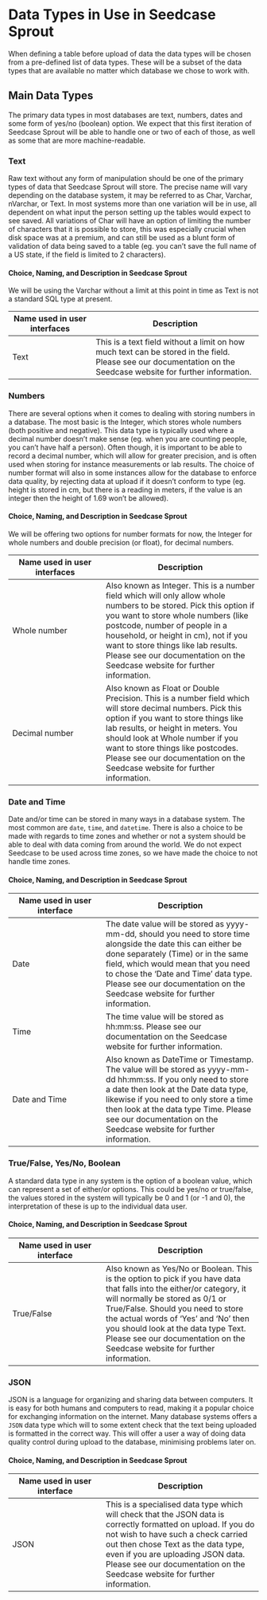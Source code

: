 # Data Types in Use in Seedcase Sprout

When defining a table before upload of data the data types will be chosen from a pre-defined list of data types. These will be a subset of the data types that are available no matter which database we chose to work with.

## Main Data Types

The primary data types in most databases are text, numbers, dates and some form of yes/no (boolean) option.  We expect that this first iteration of Seedcase Sprout will be able to handle one or two of each of those, as well as some that are more machine-readable.

### Text

Raw text without any form of manipulation should be one of the primary types of data that Seedcase Sprout will store.  The precise name will vary depending on the database system, it may be referred to as Char, Varchar, nVarchar, or Text. In most systems more than one variation will be in use, all dependent on what input the person setting up the tables would expect to see saved. All variations of Char will have an option of limiting the number of characters that it is possible to store, this was especially crucial when disk space was at a premium, and can still be used as a blunt form of validation of data being saved to a table (eg. you can't save the full name of a US state, if the field is limited to 2 characters).

#### Choice, Naming, and Description in Seedcase Sprout

We will be using the Varchar without a limit at this point in time as Text is not a standard SQL type at present.  

|Name used in user interfaces |Description |
| --- | ------ |
| Text  | This is a text field without a limit on how much text can be stored in the field. Please see our documentation on the Seedcase website for further information.  |

<!-- TODO Add hyperlink to documentation when it's done -->

### Numbers

There are several options when it comes to dealing with storing numbers in a database. The most basic is the Integer, which stores whole numbers (both positive and negative). This data type is typically used where a decimal number doesn't make sense (eg. when you are counting people, you can't have half a person). Often though, it is important to be able to record a decimal number, which will allow for greater precision, and is often used when storing for instance measurements or lab results. The choice of number format will also in some instances allow for the database to enforce data quality, by rejecting data at upload if it doesn't conform to type (eg. height is stored in cm, but there is a reading in meters, if the value is an integer then the height of 1.69 won't be allowed).

#### Choice, Naming, and Description in Seedcase Sprout

We will be offering two options for number formats for now, the Integer for whole numbers and double precision (or float), for decimal numbers.

|Name used in user interfaces |Description  |
| --- | ----- |
| Whole number   | Also known as Integer. This is a number field which will only allow whole numbers to be stored. Pick this option if you want to store whole numbers (like postcode, number of people in a household, or height in cm), not if you want to store things like lab results. Please see our documentation on the Seedcase website for further information. |
| Decimal number | Also known as Float or Double Precision. This is a number field which will store decimal numbers. Pick this option if you want to store things like lab results, or height in meters. You should look at Whole number if you want to store things like postcodes. Please see our documentation on the Seedcase website for further information. |

<!-- TODO Add hyperlink to documentation when it's done -->

### Date and Time

Date and/or time can be stored in many ways in a database system. The most common are `date`, `time`, and `datetime`. There is also a choice to be made with regards to time zones and whether or not a system should be able to deal with data coming from around the world. We do not expect Seedcase to be used across time zones, so we have made the choice to not handle time zones.

#### Choice, Naming, and Description in Seedcase Sprout

|Name used in user interface |Description |
| --- | ----- |
| Date  | The date value will be stored as yyyy-mm-dd, should you need to store time alongside the date this can either be done separately (Time) or in the same field, which would mean that you need to chose the 'Date and Time' data type. Please see our documentation on the Seedcase website for further information. |
| Time  | The time value will be stored as hh:mm:ss.  Please see our documentation on the Seedcase website for further information.|
| Date and Time  |  Also known as DateTime or Timestamp. The value will be stored as yyyy-mm-dd hh:mm:ss. If you only need to store a date then look at the Date data type, likewise if you need to only store a time then look at the data type Time.  Please see our documentation on the Seedcase website for further information.|

<!-- TODO Add hyperlink to documentation when it's done -->

### True/False, Yes/No, Boolean

A standard data type in any system is the option of a boolean value, which can represent a set of either/or options. This could be yes/no or true/false, the values stored in the system will typically be 0 and 1 (or -1 and 0), the interpretation of these is up to the individual data user.

#### Choice, Naming, and Description in Seedcase Sprout

|Name used in user interface |Description |
| --- | ----- |
| True/False  | Also known as Yes/No or Boolean. This is the option to pick if you have data that falls into the either/or category, it will normally be stored as 0/1 or True/False. Should you need to store the actual words of 'Yes' and 'No' then you should look at the data type Text. Please see our documentation on the Seedcase website for further information. |

<!-- TODO Add hyperlink to documentation when it's done -->

### JSON

JSON is a language for organizing and sharing data between computers. It is easy for both humans and computers to read, making it a popular choice for exchanging information on the internet. Many database systems offers a `JSON` data type which will to some extent check that the text being uploaded is formatted in the correct way. This will offer a user a way of doing data quality control during upload to the database, minimising problems later on.

#### Choice, Naming, and Description in Seedcase Sprout

|Name used in user interface |Description |
| --- | ----- |
| JSON | This is a specialised data type which will check that the JSON data is correctly formatted on upload. If you do not wish to have such a check carried out then chose Text as the data type, even if you are uploading JSON data. Please see our documentation on the Seedcase website for further information. |

<!-- TODO Add hyperlink to documentation when it's done -->

